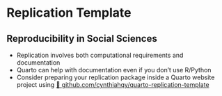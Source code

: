 # Replication Template

## Reproducibility in Social Sciences

::: incremental
- Replication involves both computational requirements and documentation
- Quarto can help with documentation even if you don't use R/Python
- Consider preparing your replication package inside a Quarto website project using [🔗 github.com/cynthiahqy/quarto-replication-template](https://github.com/cynthiahqy/quarto-replication-template)
:::